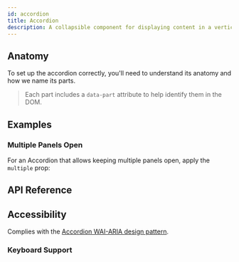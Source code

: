 ```yaml
---
id: accordion
title: Accordion
description: A collapsible component for displaying content in a vertical stack.
---
```


<ComponentPreview id="Accordion" />

## Anatomy

To set up the accordion correctly, you'll need to understand its anatomy and how we name its parts.

> Each part includes a `data-part` attribute to help identify them in the DOM.

<Anatomy id="accordion" />

## Examples

### Multiple Panels Open

For an Accordion that allows keeping multiple panels open, apply the `multiple` prop:

<Example id="multiple" />

## API Reference

<ComponentTypes id="accordion" />

## Accessibility

Complies with the
[Accordion WAI-ARIA design pattern](https://www.w3.org/WAI/ARIA/apg/patterns/accordion/).

### Keyboard Support

<KeyBindingsTable id="accordion" />
